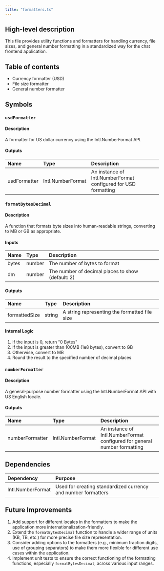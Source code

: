 ```yaml
---
title: "formatters.ts"
---
```


## High-level description
This file provides utility functions and formatters for handling currency, file sizes, and general number formatting in a standardized way for the chat frontend application.

## Table of contents
- Currency formatter (USD)
- File size formatter
- General number formatter

## Symbols

### `usdFormatter`
#### Description
A formatter for US dollar currency using the Intl.NumberFormat API.

#### Outputs
| Name | Type | Description |
|:-----|:-----|:------------|
| usdFormatter | Intl.NumberFormat | An instance of Intl.NumberFormat configured for USD formatting |

### `formatBytesDecimal`
#### Description
A function that formats byte sizes into human-readable strings, converting to MB or GB as appropriate.

#### Inputs
| Name | Type | Description |
|:-----|:-----|:------------|
| bytes | number | The number of bytes to format |
| dm | number | The number of decimal places to show (default: 2) |

#### Outputs
| Name | Type | Description |
|:-----|:-----|:------------|
| formattedSize | string | A string representing the formatted file size |

#### Internal Logic
1. If the input is 0, return "0 Bytes"
2. If the input is greater than 100MB (1e8 bytes), convert to GB
3. Otherwise, convert to MB
4. Round the result to the specified number of decimal places

### `numberFormatter`
#### Description
A general-purpose number formatter using the Intl.NumberFormat API with US English locale.

#### Outputs
| Name | Type | Description |
|:-----|:-----|:------------|
| numberFormatter | Intl.NumberFormat | An instance of Intl.NumberFormat configured for general number formatting |

## Dependencies
| Dependency | Purpose |
|:-----------|:--------|
| Intl.NumberFormat | Used for creating standardized currency and number formatters |

## Future Improvements
1. Add support for different locales in the formatters to make the application more internationalization-friendly.
2. Extend the `formatBytesDecimal` function to handle a wider range of units (KB, TB, etc.) for more precise file size representation.
3. Consider adding options to the formatters (e.g., minimum fraction digits, use of grouping separators) to make them more flexible for different use cases within the application.
4. Implement unit tests to ensure the correct functioning of the formatting functions, especially `formatBytesDecimal`, across various input ranges.